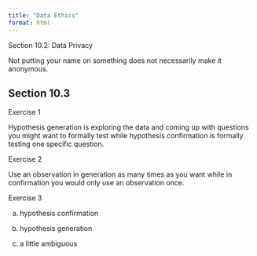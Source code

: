 ```yaml
---
title: "Data Ethics"
format: html
---
```


Section 10.2: Data Privacy

Not putting your name on something does not necessarily make it anonymous.

## Section 10.3

Exercise 1

Hypothesis generation is exploring the data and coming up with questions you might want to formally test while hypothesis confirmation is formally testing one specific question.

Exercise 2

Use an observation in generation as many times as you want while in confirmation you would only use an observation once.

Exercise 3

a. hypothesis confirmation

b. hypothesis generation

c. a little ambiguous
```r

```